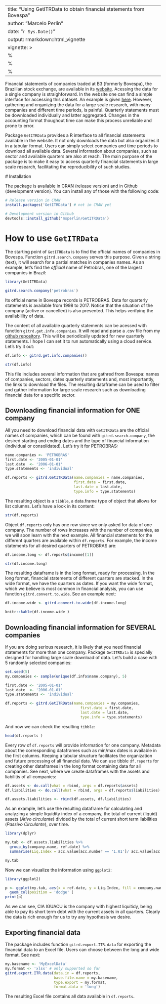 ---
title: "Using GetITRData to obtain financial statements from Bovespa"
author: "Marcelo Perlin"
date: "`r Sys.Date()`"
output: rmarkdown::html_vignette
vignette: >
  %\VignetteIndexEntry{Using GetITRData to obtain financial statements from Bovespa}
  %\VignetteEngine{knitr::rmarkdown}
  %\VignetteEncoding{UTF-8}
  ---
  
  Financial statements of companies traded at B3 (formerly Bovespa), the Brazilian stock exchange, are available in its [website](http://www.bmfbovespa.com.br/). Acessing the data for a single company is straighforward. In the website one can find a simple interface for accessing this dataset. An example is given [here](https://www.rad.cvm.gov.br/ENETCONSULTA/frmGerenciaPaginaFRE.aspx?NumeroSequencialDocumento=67775&CodigoTipoInstituicao=2). However, gathering and organizing the data for a large scale research, with many companies and different time periods, is painful. Quarterly statements must be downloaded individually and latter aggregated. Changes in the accounting format thoughout time can make this process unreliable and prone to error.
  
  Package `GetITRData` provides a R interface to all financial statements available in the website. It not only downloads the data but also organizes it in a tabular format. Users can simply select companies and time periods to download all available data. Several information about companies, such as sector and available quarters are also at reach. The main purpose of the package is to make it easy to access quarterly financial statements in large scale research, facilitating the reproducibility of such studies.
  
  # Installation
  
  The package is available in CRAN (release version) and in Github (development version). You can install any of those with the following code:
  
  ```r
# Release version in CRAN
install.packages('GetITRData') # not in CRAN yet

# Development version in Github
devtools::install_github('msperlin/GetITRData')
```


# How to use `GetITRData`

The starting point of `GetITRData` is to find the official names of companies in Bovespa. Function `gitrd.search.company` serves this purpose. Given a string (text), it will search for a partial matches in companies names. As an example, let's find the _official_ name of Petrobras, one of the largest companies in Brazil:

```r
library(GetITRData)

gitrd.search.company('petrobras')

```

Its official name in Bovespa records is PETROBRAS. Data for quarterly statements is available from 1998 to 2017. Notice that the situation of the company (active or cancelled) is also presented. This helps verifying the availablility of data.

The content of all available quarterly statements can be acessed with function `gitrd.get.info.companies`. It will read and parse a .csv file from my [github repository](https://github.com/msperlin/GetITRData_auxiliary). This will be periodically updated for new quarterly statements. I hope I can set it to run automatically using a cloud service. Let's try it out:

```r
df.info <- gitrd.get.info.companies()

str(df.info)
```

This file includes several information that are gathred from Bovespa: names of companies, sectors, dates  quarterly statements and, most importantly, the links to download the files. The resulting dataframe can be used to filter and gather information for large scale research such as downloading financial data for a specific sector.


## Downloading financial information for ONE company

All you need to download financial data with `GetITRData` are the official names of companies, which can be found with `gitrd.search.company`, the desired starting and ending dates and the type of financial information (individual or consolidated). Let's try it for PETROBRAS:

```r
name.companies <- 'PETROBRAS'
first.date <- '2005-01-01'
last.date  <- '2006-01-01'
type.statements <- 'individual'

df.reports <- gitrd.GetITRData(name.companies = name.companies, 
                               first.date = first.date,
                               last.date = last.date,
                               type.info = type.statements)
```

The resulting object is a `tibble`, a data.frame type of object that allows for list columns. Let's have a look in its content:

```r
str(df.reports)
```

Object `df.reports` only has one row since we only asked for data of one company. The number of rows increases with the number of companies, as we will soon learn with the next example. All financial statements for the different quarters are available within `df.reports`. For example, the income statements for all desired quarters of PETROBRAS are:

```r
df.income.long <- df.reports$income[[1]]

str(df.income.long)
```

The resulting dataframe is in the long format, ready for processing. In the long format, financial statements of different quarters are stacked. In the wide format, we have the quarters as dates. If you want the wide format, which we believe is most common in financial analysis, you can use function `gitrd.convert.to.wide`. See an example next:

```r
df.income.wide <- gitrd.convert.to.wide(df.income.long)

knitr::kable(df.income.wide )
```


## Downloading financial information for SEVERAL companies

If you are doing serious research, it is likely that you need financial statements for more than one company.  Package `GetITRData` is specially designed for handling large scale download of data. Let's build a case with 5 randomly selected companies:

```r
set.seed(5)
my.companies <- sample(unique(df.info$name.company), 5)

first.date <- '2005-01-01'
last.date  <- '2006-01-01'
type.statements <- 'individual'

df.reports <- gitrd.GetITRData(name.companies = my.companies, 
                                  first.date = first.date,
                                  last.date = last.date,
                                  type.info = type.statements)
```

And now we can check the resulting `tibble`:

```r
head(df.reports )
```

Every row of `df.reports` will provide information for one company. Metadata about the corresponding dataframes such as min/max dates is available in the first columns. Keeping a tabular structure facilitates the organization and future processing of all financial data. We can use tibble `df.reports` for creating other dataframes in the long format containing data for all companies. See next, where we create dataframes with the assets and liabilitis of all companies:

```r
df.assets <- do.call(what = rbind, args = df.reports$assets)
df.liabilities <- do.call(what = rbind, args = df.reports$liabilities)

df.assets.liabilities <- rbind(df.assets, df.liabilities)
```

As an example, let's use the resulting dataframe for calculating and analyzing a simple liquidity index of a company, the total of current (liquid) assets (_Ativo circulante_) divided by the total of current short term liabilities (_Passivo Circulante_), over time.

```r
library(dplyr)

my.tab <- df.assets.liabilities %>%
  group_by(company.name, ref.date) %>%
  summarise(Liq.Index = acc.value[acc.number == '1.01']/ acc.value[acc.number == '2.01'])

my.tab
```

Now we can visualize the information using `ggplot2`:

```r
library(ggplot2)

p <- ggplot(my.tab, aes(x = ref.date, y = Liq.Index, fill = company.name)) +
  geom_col(position = 'dodge' )
print(p)
```

As we can see, CIA IGUACU is the company with highest liquitidy, being able to pay its short term debt with the current assets in all quarters. Clearly the data is rich enough for us to try any hypothesis we desire.


## Exporting financial data

The package includes function `gitrd.export.ITR.data` for exporting the financial data to an Excel file. Users can choose between the long and wide format.  See next:

```r
my.basename <- 'MyExcelData'
my.format <- 'xlsx' # only supported so far
gitrd.export.ITR.data(data.in = df.reports, 
                      base.file.name = my.basename,
                      type.export = my.format,
                      format.data = 'long')
```

The resulting Excel file contains all data available in `df.reports`.
